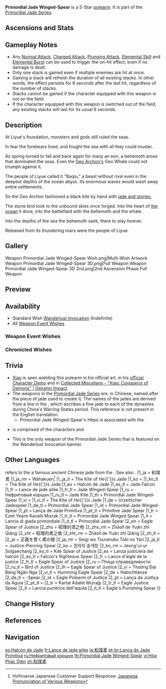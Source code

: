 {{Weapon Infobox
|title          = Pri&shy;mor&shy;di&shy;al Jade Winged-Spear
|id             = 13505
|image          = <gallery>
Weapon Primordial Jade Winged-Spear.png|Base
Weapon Primordial Jade Winged-Spear 2nd.png|2nd Ascension
</gallery>
|type           = Polearm
|releaseDate    = 2020-09-28
|quality        = 5
|base_atk       = 48
|2nd_stat_type  = CRIT Rate
|2nd_stat       = 4.8%
|obtain         = Wishes
|series         = Primordial Jade
|passive        = Eagle Spear of Justice
|effect         = On hit, increases ATK by (var1)% for 6s. Max 7 stacks. This effect can only occur once every 0.3s. While in possession of the maximum possible stacks, DMG dealt is increased by (var2)%.
|eff_rank1_var1 = 3.2
|eff_rank2_var1 = 3.9
|eff_rank3_var1 = 4.6
|eff_rank4_var1 = 5.3
|eff_rank5_var1 = 6.0
|eff_rank1_var2 = 12
|eff_rank2_var2 = 15
|eff_rank3_var2 = 18
|eff_rank4_var2 = 21
|eff_rank5_var2 = 24
|eff_att1       = ATK
|eff_att2       = DMG Bonus
}}
{{Description|A jade polearm made by the archons, capable of slaying ancient beasts.}}
'''Primordial Jade Winged-Spear''' is a 5-Star [[polearm]]. It is part of the [[Primordial Jade Series]].

==Ascensions and Stats==
{{Weapon Ascensions and Stats
|ascendMat1 = Luminous Sands from Guyun
|ascendMat2 = Lustrous Stone from Guyun
|ascendMat3 = Relic from Guyun
|ascendMat4 = Divine Body from Guyun
|bossMat1   = Hunter's Sacrificial Knife
|bossMat2   = Agent's Sacrificial Knife
|bossMat3   = Inspector's Sacrificial Knife
|commonMat1 = Recruit's Insignia
|commonMat2 = Sergeant's Insignia
|commonMat3 = Lieutenant's Insignia
}}

==Gameplay Notes==
* Any [[Normal Attack]], [[Charged Attack]], [[Plunging Attack]], [[Elemental Skill]] and [[Elemental Burst]] can be used to trigger the on-hit effect, even if no damage is dealt.
* Only one stack is gained even if multiple enemies are hit at once.
* Gaining a stack will refresh the duration of all existing stacks. In other words, the effect persists for 6 seconds after the last hit, regardless of the number of stacks.
* Stacks cannot be gained if the character equipped with this weapon is not on the field.
* If the character equipped with this weapon is switched out of the field, any existing stacks will last for its usual 6 seconds.

==Description==
At Liyue's foundation, monsters and gods still ruled the seas.

In fear the forebears lived, and fought the sea with all they could muster.

As spring turned to fall and back again for many an eon, a behemoth arose that dominated the seas. Even the [[Rex Lapis|Geo Archon's]] Geo Whale could not triumph against it.

The people of Liyue called it "Baqiu," a beast without rival even in the deepest depths of the ocean abyss. Its enormous waves would wash away entire settlements.

So the Geo Archon fashioned a black kite by hand with [[Feather of Jagged Peaks|jade and stones.]]

The stone bird took to the unbound skies once forged. Into the heart of [[Sea of Clouds|the ocean]] it dove, into the battlefield with the behemoth and the whale.

Into the depths of the sea the behemoth sank, there to stay forever.

Released from its thundering roars were the people of Liyue.

==Gallery==
<gallery>
Weapon Primordial Jade Winged-Spear Wish.png|Multi-Wish Artwork
Weapon Primordial Jade Winged-Spear 3D.png|Full Weapon
Weapon Primordial Jade Winged-Spear 3D 2nd.png|2nd Ascension Phase Full Weapon
</gallery>

==Preview==
{{Preview
|file=Weapon_Primordial_Jade_Winged-Spear_Ability_Activation_Effect
|caption=Eagle Spear of Justice - activation effect
}}

==Availability==
* Standard Wish [[Wanderlust Invocation]] (Indefinite)
* All [[Weapon Event Wishes]]

===Weapon Event Wishes===
{{Featured}}

===Chronicled Wishes===
{{Featured|chronicled=1}}

==Trivia==
* [[Xiao]] is seen wielding this polearm in his official art, in his [https://youtu.be/sjozpa9DsZU official Character Demo] and in [https://youtu.be/kCmvCpYL34U Collected Miscellany - "Xiao: Conqueror of Demons" | Genshin Impact].
* The weapons in the [[Primordial Jade Series]] are, in Chinese, named after the piece of jade used to create it. The names of the jades are derived from a line in the {{Lang|Strategies of the Warring States|zh=战国策}}, which ascribes a fine jade to each of the dynasties during China's Warring States period. This reference is not present in the English translation.
** Primordial Jade Winged-Spear's Hépú is associated with the {{w|State of Chu}}.
* {{Lang|Baqiu|zh=八虬|zh_rm=Bāqiú}} is comprised of the characters {{zh|八|tl=eight}} and {{zh|虬|tl=young horned dragon.}}
* This is the only weapon of the Primordial Jade Series that is featured on the Wanderlust Invocation banner.

==Other Languages==
{{Other Languages
|1_en     = Primordial Jade Winged-Spear
|1_zhs    = 和璞鸢
|1_zhs_rm = Hépú Yuān
|1_zht    = 和璞鳶
|1_zht_rm = Hépú Yuān
|1_zh_tl  = The {{w|Kite (bird)|Kite}} of {{w|Mr. He's jade|''He''}}'s Jade
|1_zh_note = {{zh|和璞|rm=Hépú|lit=''He''{{'}}s jade}} refers to the {{zh|和氏璧|rm=héshìbì|tl=''{{w|heshibi}}'',}} a famous ancient Chinese jade from the {{w|Chu (state)|State of Chu}}. See also {{s|Primordial Jade Series#Trivia}}.
|1_ja     = 和璞鳶
|1_ja_rm  = Wahakuen<ref>HoYoverse Japanese Customer Support Response: [[:File:CS JA Weapon Pronunciation Reply.png|Japanese Pronunciation of Various Weapons]]</ref>
|1_ja_tl  = The Kite of ''He''{{'}}s Jade{{Sino|ja}}
|1_ko     = {{tt|화박연|和璞鳶}}
|1_ko_tl  = The Kite of ''He''{{'}}s Jade{{Sino|ko}}
|1_es     = Halcón de Jade
|1_es_tl  = Jade Falcon
|1_fr     = Lance de jade ailée
|1_fr_tl  = Jade Winged-Spear
|1_ru     = Нефритовый коршун
|1_ru_tl  = Jade Kite
|1_th     = Primordial Jade Winged-Spear
|1_vi     = {{tt|Hòa Phác Diên|和璞鳶}}
|1_vi_tl  = The Kite of ''He''{{'}}s Jade{{Sino|vi}}
|1_de     = Urzeitlicher Jadespeer
|1_de_tl  = Primordial Jade Spear
|1_id     = Primordial Jade Winged-Spear
|1_pt     = Lança de Jade Primitiva
|1_pt_tl  = Primitive Jade Spear
|1_tr     = Ezeli Yeşim Kanatlı Mızrak
|1_tr_tl  = Primordial Jade Winged Spear
|1_it     = Lancia di giada primordiale
|1_it_tl  = Primordial Jade Spear
|2_en     = Eagle Spear of Justice
|2_zhs    = 昭理的鸢之枪
|2_zhs_rm = Zhāolǐ de Yuān zhī Qiāng
|2_zht    = 昭理的鳶之槍
|2_zht_rm = Zhāolǐ de Yuān zhī Qiāng
|2_zh_tl  = 
|2_ja     = 正義を貫く鳶の槍
|2_ja_rm  = Seigi wo Tsuranuku Tobi no Yari
|2_ja_tl  = Justice-Piercing {{w|Black kite|Black Kite}} Spear
|2_ko     = 정의의 솔개창
|2_ko_rm  = Jeong'ui-ui Solgaechang
|2_ko_tl  = Kite Spear of Justice
|2_es     = Lanza justiciera del halcón
|2_es_tl  = Falcon's Righteous Spear
|2_fr     = Lance d'aigle de la justice
|2_fr_tl  = Eagle Spear of Justice
|2_ru     = Птица справедливости
|2_ru_tl  = Bird of Justice
|2_th     = Eagle Spear of Justice
|2_vi     = Thương Đại Bàng Ngân Nga
|2_vi_tl  = Humming Eagle Spear
|2_de     = Habichtlanze
|2_de_tl  = {{w|Eurasian goshawk|Goshawk}}-Spear
|2_id     = Eagle Polearm of Justice
|2_pt     = Lança da Justiça da Águia
|2_pt_tl  = 
|2_tr     = Kartal Adalet Mızrağı
|2_tr_tl  = Eagle Justice Spear
|2_it     = Lancia punitrice dell'aquila
|2_it_tl  = Eagle's Punishing Spear
}}

==Change History==
{{Change History|1.0}}

==References==
{{Reflist}}

==Navigation==
{{Weapons by Series Navbox|series=Primordial Jade}}
{{Weapon Navbox|Polearms}}

[[es:Halcón de Jade]]
[[fr:Lance de jade ailée]]
[[ja:和璞鳶]]
[[pt-br:Lança de Jade Primitiva]]
[[ru:Нефритовый коршун]]
[[th:Primordial Jade Winged-Spear]]
[[vi:Hòa Phác Diên]]
[[zh:和璞鳶]]